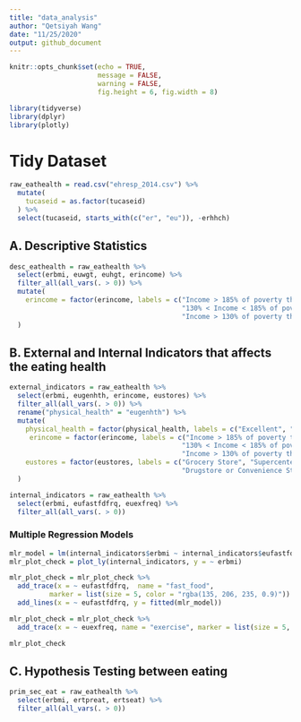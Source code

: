```yaml
---
title: "data_analysis"
author: "Qetsiyah Wang"
date: "11/25/2020"
output: github_document
---
```


```r
knitr::opts_chunk$set(echo = TRUE,
                      message = FALSE,
                      warning = FALSE,
                      fig.height = 6, fig.width = 8)

library(tidyverse)
library(dplyr)
library(plotly)
```


# Tidy Dataset
```r

raw_eathealth = read.csv("ehresp_2014.csv") %>%
  mutate(
    tucaseid = as.factor(tucaseid)
  ) %>%
  select(tucaseid, starts_with(c("er", "eu")), -erhhch)

```

## A. Descriptive Statistics
```r

desc_eathealth = raw_eathealth %>%
  select(erbmi, euwgt, euhgt, erincome) %>%
  filter_all(all_vars(. > 0)) %>%
  mutate(
    erincome = factor(erincome, labels = c("Income > 185% of poverty threhold", "Income <= 185% of poverty threshold",
                                           "130% < Income < 185% of poverty threshold",
                                           "Income > 130% of poverty threshold", "Income <= 130% of poverty threshold"))
  )

```

## B. External and Internal Indicators that affects the eating health
```r

external_indicators = raw_eathealth %>%
  select(erbmi, eugenhth, erincome, eustores) %>%
  filter_all(all_vars(. > 0)) %>%
  rename("physical_health" = "eugenhth") %>%
  mutate(
    physical_health = factor(physical_health, labels = c("Excellent", "Very Good", "Good", "Fair", "Poor")),
     erincome = factor(erincome, labels = c("Income > 185% of poverty threhold", "Income <= 185% of poverty threshold",
                                           "130% < Income < 185% of poverty threshold",
                                           "Income > 130% of poverty threshold", "Income <= 130% of poverty threshold")),
    eustores = factor(eustores, labels = c("Grocery Store", "Supercenter", "Warehouse Club", 
                                           "Drugstore or Convenience Store", "Some Other Place"))
  )

internal_indicators = raw_eathealth %>%
  select(erbmi, eufastfdfrq, euexfreq) %>%
  filter_all(all_vars(. > 0))

```

### Multiple Regression Models

```r
mlr_model = lm(internal_indicators$erbmi ~ internal_indicators$eufastfdfrq)
mlr_plot_check = plot_ly(internal_indicators, y = ~ erbmi)

mlr_plot_check = mlr_plot_check %>%
  add_trace(x = ~ eufastfdfrq,  name = "fast_food",
          marker = list(size = 5, color = "rgba(135, 206, 235, 0.9)")) %>%
  add_lines(x = ~ eufastfdfrq, y = fitted(mlr_model))

mlr_plot_check = mlr_plot_check %>%
  add_trace(x = ~ euexfreq, name = "exercise", marker = list(size = 5, color = "rgba(255, 182, 193, 0.8)"))

mlr_plot_check

```

## C. Hypothesis Testing between eating
```r

prim_sec_eat = raw_eathealth %>%
  select(erbmi, ertpreat, ertseat) %>%
  filter_all(all_vars(. > 0))


```





